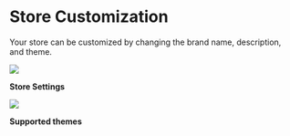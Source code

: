 # Store Customization

Your store can be customized by changing the brand name, description, and theme.

![](/images/store-settings.png)

**Store Settings**

![](/images/themes.png)

**Supported themes**